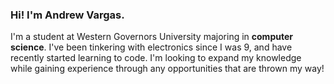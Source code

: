 ### Hi! I'm Andrew Vargas.

I'm a student at Western Governors University majoring in **computer science**. I've been tinkering with electronics since I was 9, and have recently started learning to code. I'm looking to expand my knowledge while gaining experience through any opportunities that are thrown my way!